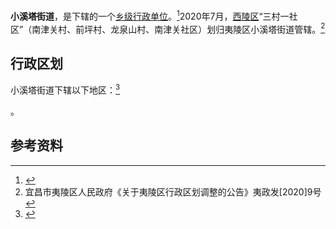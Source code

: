 {{中国乡级行政区|42/05/06/001/000}}
'''小溪塔街道'''，是{{PRC admin/fullname|42/05/06/001/000|3}}下辖的一个[[乡级行政区|乡级行政单位]]。<ref>{{PRC admin/ref sgc|{{PRC admin/parent|42/05/06/001/000}}}}</ref>2020年7月，[[西陵区|西陵区]]“三村一社区”（南津关村、前坪村、龙泉山村、南津关社区）划归夷陵区小溪塔街道管辖。<ref>宜昌市夷陵区人民政府《关于夷陵区行政区划调整的公告》夷政发[2020]9号</ref>

== 行政区划 ==

小溪塔街道下辖以下地区：<ref>{{PRC admin/ref sgc|42/05/06/001/000}}</ref>

{{PRC admin/children|42/05/06/001/000}}。

== 参考资料 ==
{{reflist}}

{{PRC admin/navcat|42/05/06/001/000}}